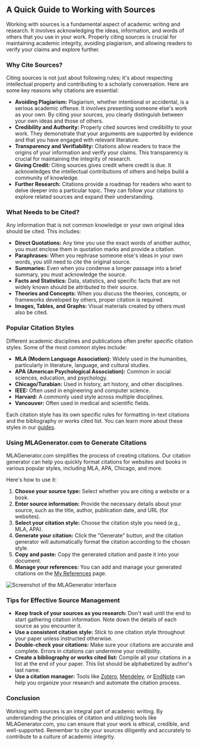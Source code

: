 ## A Quick Guide to Working with Sources

Working with sources is a fundamental aspect of academic writing and research. It involves acknowledging the ideas, information, and words of others that you use in your work. Properly citing sources is crucial for maintaining academic integrity, avoiding plagiarism, and allowing readers to verify your claims and explore further. 

### Why Cite Sources?

Citing sources is not just about following rules; it's about respecting intellectual property and contributing to a scholarly conversation. Here are some key reasons why citations are essential:

*   **Avoiding Plagiarism:** Plagiarism, whether intentional or accidental, is a serious academic offense. It involves presenting someone else's work as your own. By citing your sources, you clearly distinguish between your own ideas and those of others.
*   **Credibility and Authority:** Properly cited sources lend credibility to your work. They demonstrate that your arguments are supported by evidence and that you have engaged with relevant literature.
*   **Transparency and Verifiability:** Citations allow readers to trace the origins of your information and verify your claims. This transparency is crucial for maintaining the integrity of research.
*   **Giving Credit:** Citing sources gives credit where credit is due. It acknowledges the intellectual contributions of others and helps build a community of knowledge.
*   **Further Research:** Citations provide a roadmap for readers who want to delve deeper into a particular topic. They can follow your citations to explore related sources and expand their understanding.

### What Needs to be Cited?

Any information that is not common knowledge or your own original idea should be cited. This includes:

*   **Direct Quotations:** Any time you use the exact words of another author, you must enclose them in quotation marks and provide a citation.
*   **Paraphrases:** When you rephrase someone else's ideas in your own words, you still need to cite the original source.
*   **Summaries:** Even when you condense a longer passage into a brief summary, you must acknowledge the source.
*   **Facts and Statistics:** Data, statistics, and specific facts that are not widely known should be attributed to their source.
*   **Theories and Concepts:** When you discuss the theories, concepts, or frameworks developed by others, proper citation is required.
*   **Images, Tables, and Graphs:** Visual materials created by others must also be cited.

### Popular Citation Styles

Different academic disciplines and publications often prefer specific citation styles. Some of the most common styles include:

*   **MLA (Modern Language Association):** Widely used in the humanities, particularly in literature, language, and cultural studies.
*   **APA (American Psychological Association):** Common in social sciences, education, and psychology.
*   **Chicago/Turabian:** Used in history, art history, and other disciplines.
*   **IEEE:** Often used in engineering and computer science.
*   **Harvard:** A commonly used style across multiple disciplines.
*   **Vancouver:** Often used in medical and scientific fields.

Each citation style has its own specific rules for formatting in-text citations and the bibliography or works cited list. You can learn more about these styles in our [guides](/guides/...). 

### Using MLAGenerator.com to Generate Citations

MLAGenerator.com simplifies the process of creating citations. Our citation generator can help you quickly format citations for websites and books in various popular styles, including MLA, APA, Chicago, and more. 

Here's how to use it:

1. **Choose your source type:** Select whether you are citing a website or a book.
2. **Enter source information:** Provide the necessary details about your source, such as the title, author, publication date, and URL (for websites).
3. **Select your citation style:** Choose the citation style you need (e.g., MLA, APA).
4. **Generate your citation:** Click the "Generate" button, and the citation generator will automatically format the citation according to the chosen style.
5. **Copy and paste:** Copy the generated citation and paste it into your document.
6. **Manage your references:** You can add and manage your generated citations on the [My References](/my-references) page.

![Screenshot of the MLAGenerator interface](UNKNOWN)

### Tips for Effective Source Management

*   **Keep track of your sources as you research:** Don't wait until the end to start gathering citation information. Note down the details of each source as you encounter it.
*   **Use a consistent citation style:** Stick to one citation style throughout your paper unless instructed otherwise.
*   **Double-check your citations:** Make sure your citations are accurate and complete. Errors in citations can undermine your credibility.
*   **Create a bibliography or works cited list:** Compile all your citations in a list at the end of your paper. This list should be alphabetized by author's last name.
*   **Use a citation manager:** Tools like [Zotero](UNKNOWN), [Mendeley](UNKNOWN), or [EndNote](UNKNOWN) can help you organize your research and automate the citation process.

### Conclusion

Working with sources is an integral part of academic writing. By understanding the principles of citation and utilizing tools like MLAGenerator.com, you can ensure that your work is ethical, credible, and well-supported. Remember to cite your sources diligently and accurately to contribute to a culture of academic integrity.